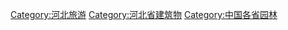 [[Category:河北旅游|Category:河北旅游]]
[[Category:河北省建筑物|Category:河北省建筑物]]
[[Category:中国各省园林|Category:中国各省园林]]